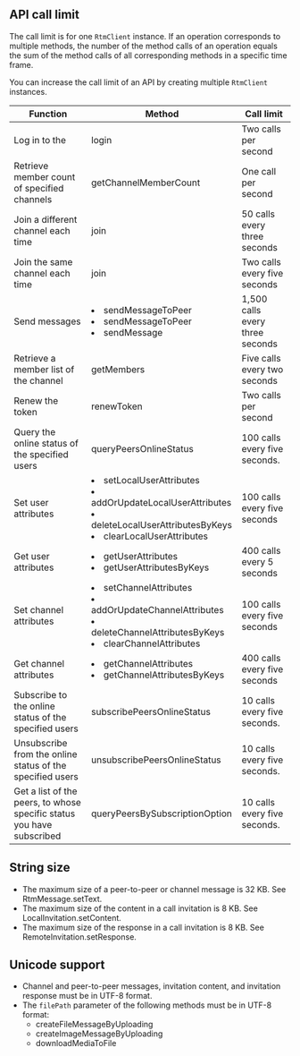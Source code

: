 <PlatformWrapper platform="linux-java">

## API call limit

The call limit is for one <code>RtmClient</code> instance. If an operation corresponds to multiple methods, the number of the method calls of an operation equals the sum of the method calls of all corresponding methods in a specific time frame.

You can increase the call limit of an API by creating multiple <code>RtmClient</code> instances.

| Function                                           | Method                                                       | Call limit                  |
| -------------------------------------------------- | ------------------------------------------------------------ | ------------------------------- |
| Log in to the <Vg k="SIG" />                             | <Link to="{{Global.SIGNALING_API_REF_LINUX_JAVA_ROOT}}/classio_1_1agora_1_1rtm_1_1_rtm_client.html#a995bb1b1bbfc169ee4248bd37e67b24a">login</Link> | Two calls per second          |
| Retrieve member count of specified channels | <Link to="{{Global.SIGNALING_API_REF_LINUX_JAVA_ROOT}}/classio_1_1agora_1_1rtm_1_1_rtm_client.html#aff0384f2a004ed75498e20e1917352e4">getChannelMemberCount</Link> | One call per second |
| Join a different channel each time | <Link to="{{Global.SIGNALING_API_REF_LINUX_JAVA_ROOT}}/classio_1_1agora_1_1rtm_1_1_rtm_channel.html#ad7b321869aac2822b3f88f8c01ce0d40">join</Link> | 50 calls every three seconds |
| Join the same channel each time | <Link to="{{Global.SIGNALING_API_REF_LINUX_JAVA_ROOT}}/classio_1_1agora_1_1rtm_1_1_rtm_channel.html#ad7b321869aac2822b3f88f8c01ce0d40">join</Link> | Two calls every five seconds |
| Send messages                                     | <li><Link to="{{Global.SIGNALING_API_REF_LINUX_JAVA_ROOT}}/classio_1_1agora_1_1rtm_1_1_rtm_client.html#a25ab5c0126e1dc51c78b2b705de68b7a">sendMessageToPeer</Link></li><li> <Link to="{{Global.SIGNALING_API_REF_LINUX_JAVA_ROOT}}/classio_1_1agora_1_1rtm_1_1_rtm_client.html#a729079805644b3307297fb2e902ab4c9">sendMessageToPeer</Link></li> <li>  <Link to="{{Global.SIGNALING_API_REF_LINUX_JAVA_ROOT}}/classio_1_1agora_1_1rtm_1_1_rtm_channel.html#a57087adf4227a17c774ea292840148a0">sendMessage</Link> </li> | 1,500 calls every three seconds           |
| Retrieve a member list of the channel             | <Link to="{{Global.SIGNALING_API_REF_LINUX_JAVA_ROOT}}/classio_1_1agora_1_1rtm_1_1_rtm_channel.html#a567aca5f866cf71c3b679ae09b4bf626">getMembers</Link> | Five calls every two seconds  |
| Renew the token                                   | <Link to="{{Global.SIGNALING_API_REF_LINUX_JAVA_ROOT}}/classio_1_1agora_1_1rtm_1_1_rtm_client.html#a9a6d33282509384165709107d7a89353">renewToken</Link> | Two calls per second          |
| Query the online status of the specified users | <Link to="{{Global.SIGNALING_API_REF_LINUX_JAVA_ROOT}}/classio_1_1agora_1_1rtm_1_1_rtm_client.html#ac711f981405648ed5ef1cb07436125f3">queryPeersOnlineStatus</Link> | 100 calls every five seconds. |
| Set user attributes                               | <li><Link to="{{Global.SIGNALING_API_REF_LINUX_JAVA_ROOT}}/classio_1_1agora_1_1rtm_1_1_rtm_client.html#a339b7b2371ff2b86137b6db6c1c66294">setLocalUserAttributes</Link></li><li><Link to="{{Global.SIGNALING_API_REF_LINUX_JAVA_ROOT}}/classio_1_1agora_1_1rtm_1_1_rtm_client.html#a765b186d62ed3ef6d67a5e875b040875">addOrUpdateLocalUserAttributes</Link></li><li><Link to="{{Global.SIGNALING_API_REF_LINUX_JAVA_ROOT}}/classio_1_1agora_1_1rtm_1_1_rtm_client.html#a2477533989c1bb9ced831af210f1dba4">deleteLocalUserAttributesByKeys</Link></li><li><Link to="{{Global.SIGNALING_API_REF_LINUX_JAVA_ROOT}}/classio_1_1agora_1_1rtm_1_1_rtm_client.html#ae0c6c5c5bae6020e69009441d8a41785">clearLocalUserAttributes</Link></li> | 100 calls every five seconds   |
| Get user attributes                               | <li><Link to="{{Global.SIGNALING_API_REF_LINUX_JAVA_ROOT}}/classio_1_1agora_1_1rtm_1_1_rtm_client.html#aee9a6c027f35b652781f654a89433755">getUserAttributes</Link></li><li><Link to="{{Global.SIGNALING_API_REF_LINUX_JAVA_ROOT}}/classio_1_1agora_1_1rtm_1_1_rtm_client.html#a3b927c35cca5ebd31afb976d60e99193">getUserAttributesByKeys</Link></li> | 400 calls every 5 seconds   |
| Set channel attributes | <li><Link to="{{Global.SIGNALING_API_REF_LINUX_JAVA_ROOT}}/classio_1_1agora_1_1rtm_1_1_rtm_client.html#ad25f51a3671db50e348ec6c170044ec6">setChannelAttributes</Link></li><li><Link to="{{Global.SIGNALING_API_REF_LINUX_JAVA_ROOT}}/classio_1_1agora_1_1rtm_1_1_rtm_client.html#a997a31e6bfe1edc9b6ef58a931ef3f23">addOrUpdateChannelAttributes</Link></li><li><Link to="{{Global.SIGNALING_API_REF_LINUX_JAVA_ROOT}}/classio_1_1agora_1_1rtm_1_1_rtm_client.html#a4cbf3329abda4940b73a75455cd1dc06">deleteChannelAttributesByKeys</Link></li><li><Link to="{{Global.SIGNALING_API_REF_LINUX_JAVA_ROOT}}/classio_1_1agora_1_1rtm_1_1_rtm_client.html#a6ed0ef4baacda8fa00eda5373d17f59f">clearChannelAttributes</Link></li>  | 100 calls every five seconds         |
| Get channel attributes | <li><Link to="{{Global.SIGNALING_API_REF_LINUX_JAVA_ROOT}}/classio_1_1agora_1_1rtm_1_1_rtm_client.html#a81f14a747a4012815ab4ba8d9e480fb6">getChannelAttributes</Link></li><li><Link to="{{Global.SIGNALING_API_REF_LINUX_JAVA_ROOT}}/classio_1_1agora_1_1rtm_1_1_rtm_client.html#a358b47f4b42d678fafa76f3f30290e5e">getChannelAttributesByKeys</Link> </li> | 400 calls every five seconds   |
| Subscribe to the online status of the specified users | <Link to="{{Global.SIGNALING_API_REF_LINUX_JAVA_ROOT}}/classio_1_1agora_1_1rtm_1_1_rtm_client.html#a7a9ec7398c013ed35e17bc5d93e71420">subscribePeersOnlineStatus</Link> | 10 calls every five seconds. |
| Unsubscribe from the online status of the specified users | <Link to="{{Global.SIGNALING_API_REF_LINUX_JAVA_ROOT}}/classio_1_1agora_1_1rtm_1_1_rtm_client.html#acf3ab093be17a0752d8aff094e3aabc4">unsubscribePeersOnlineStatus</Link> | 10 calls every five seconds. |
| Get a list of the peers, to whose specific status you have subscribed | <Link to="{{Global.SIGNALING_API_REF_LINUX_JAVA_ROOT}}/classio_1_1agora_1_1rtm_1_1_rtm_client.html#a971c357f7d0c27d122ff877389314ccc">queryPeersBySubscriptionOption</Link> | 10 calls every five seconds. |


## String size

- The maximum size of a peer-to-peer or channel message is 32 KB. See <Link to="{{Global.SIGNALING_API_REF_LINUX_JAVA_ROOT}}/classio_1_1agora_1_1rtm_1_1_rtm_message.html#a114bf5f4d728e1a5e31792491bf4a1d2">RtmMessage.setText</Link>.
- The maximum size of the content in a call invitation is 8 KB. See <Link to="{{Global.SIGNALING_API_REF_LINUX_JAVA_ROOT}}/interfaceio_1_1agora_1_1rtm_1_1_local_invitation.html#a4cec28ff6d356242329b1034c7531445">LocalInvitation.setContent</Link>.
- The maximum size of the response in a call invitation is 8 KB. See <Link to="{{Global.SIGNALING_API_REF_LINUX_JAVA_ROOT}}/interfaceio_1_1agora_1_1rtm_1_1_remote_invitation.html#a229b8cf773eaa0e79b0d67815fd6b6f1">RemoteInvitation.setResponse</Link>.

## Unicode support

- Channel and peer-to-peer messages, invitation content, and invitation response must be in UTF-8 format.
- The `filePath` parameter of the following methods must be in UTF-8 format:
  - <Link to="{{Global.SIGNALING_API_REF_LINUX_JAVA_ROOT}}/classio_1_1agora_1_1rtm_1_1_rtm_client.html#a1b08207278d611e5e4b87e6d9712e0c7">createFileMessageByUploading</Link>
  - <Link to="{{Global.SIGNALING_API_REF_LINUX_JAVA_ROOT}}/classio_1_1agora_1_1rtm_1_1_rtm_client.html#afc93fad7700593a803ddbc87482c0ac0">createImageMessageByUploading</Link>
  - <Link to="{{Global.SIGNALING_API_REF_LINUX_JAVA_ROOT}}/classio_1_1agora_1_1rtm_1_1_rtm_client.html#a34e0bd19fb0bbd1d91dec0a1af100038">downloadMediaToFile</Link>

    

</PlatformWrapper>

